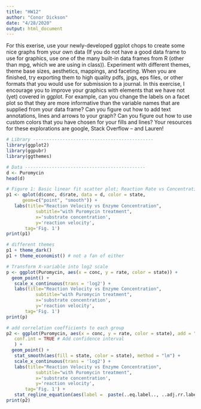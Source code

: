 ```yaml
---
title: "HW12"
author: "Conor Dickson"
date: "4/28/2020"
output: html_document
---
```


For this exerise, use your newly-developed ggplot chops to create some nice graphs from your own data (If you do not have a good data frame to use for graphics, use one of the many built-in data frames from R (other than mpg, which we are using in class)). Experiment with different themes, theme base sizes, aesthetics, mappings, and faceting. When you are finished, try exporting them to high quality pdfs, jpgs, eps files, or other formats that you would use for submission to a journal.
In this exercise, I encourage you to improve your graphics with elements that we have not (yet) covered in ggplot. For example, can you change the labels on a facet plot so that they are more informative than the variable names that are supplied from your data frame? Can you figure out how to add text annotations, lines and arrows to your graph? Can you figure out how to use custom colors that you have chosen for your fills and lines? Your resources for these explorations are google, Stack Overflow – and Lauren!
```r
# Library ---------------------------------------------
library(ggplot2)
library(ggpubr)
library(ggthemes)

# Data ---------------------------------------------
d <- Puromycin
head(d)

# Figure 1: Basic linear fit scatter plot; Reaction Rate vs Concentration---------------------------------------------
p1 <- qplot(d$conc, d$rate, data = d, color = state,
      geom=c("point", "smooth")) +
   labs(title="Reaction Velocity vs Enzyme Concentration",
           subtitle="with Puromycin treatment",
           x='substrate concentration',
           y='reaction velocity',
       tag='Fig. 1')
print(p1)

# different themes
p1 + theme_dark()
p1 + theme_economist() # not a fan of either

# Transform X-variable into log2 scale
p <- ggplot(Puromycin, aes(x = conc, y = rate, color = state)) + 
  geom_point() +
   scale_x_continuous(trans = 'log2') +
   labs(title="Reaction Velocity vs Enzyme Concentration",
           subtitle="with Puromycin treatment",
           x='substrate concentration',
           y='reaction velocity',
       tag='Fig. 1')
print(p)

# add correlation coefficients to each group
p2 <- ggplot(Puromycin, aes(x = conc, y = rate, color = state), add = "reg.line",# Add regressin line
   conf.int = TRUE # Add confidence interval
   ) + 
  geom_point() +
   stat_smooth(aes(fill = state, color = state), method = "lm") +
   scale_x_continuous(trans = 'log2') +
   labs(title="Reaction Velocity vs Enzyme Concentration",
           subtitle="with Puromycin treatment",
           x='substrate concentration',
           y='reaction velocity',
       tag='Fig. 1') +
   stat_regline_equation(aes(label =  paste(..eq.label.., ..adj.rr.label.., sep = "~~~~"))) #add linear equation and correlation coefficient
print(p2)











```

